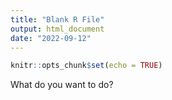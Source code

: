 ```yaml
---
title: "Blank R File"
output: html_document
date: "2022-09-12"
---
```


```r
knitr::opts_chunk$set(echo = TRUE)
```

What do you want to do?

```r

```
